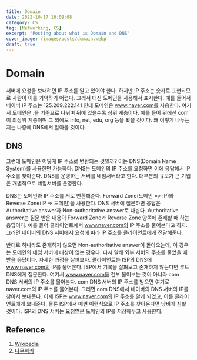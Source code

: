 ```yaml
---
title: Domain
date: 2022-10-17 16:09:08
category: CS
tag: [Networking, CS]
excerpt: "Posting about what is Domain and DNS"
cover_image: /images/posts/domain.webp
draft: true
---
```


# Domain

서버에 요청을 보내려면 IP 주소를 알고 있어야 한다.
하지만 IP 주소는 숫자로 표현되므로 사람이 이를 기억하기 어렵다.
그래서 대신 도메인을 사용해서 표시한다.
예를 들어서 네이버 IP 주소는 125.209.222.141 인데 도메인은 www.naver.com를 사용한다.
여기서 도메인은 .을 기준으로 나뉘며 뒤에 있을수록 상위 계층이다.
예를 들어 위에선 com이 최상위 계층이며 그 외에도 info, net, edu, org 등을 봤을 것이다.
왜 이렇게 나누는지는 나중에 DNS에서 알아볼 것이다.

## DNS

그런데 도메인은 어떻게 IP 주소로 변환되는 것일까?
이는 DNS(Domain Name System)를 사용한면 가능하다.
DNS는 도메인의 IP 주소를 요청하면 이에 응답해서 IP 주소를 찾아준다.
DNS를 운영하는 서버를 네임서버라고 한다.
대부분의 규모가 큰 기업은 개별적으로 네임서버를 운영한다.

DNS는 도메인과 IP 주소를 서로 변환해준다.
Forward Zone(도메인 => IP)와 Reverse Zone(IP => 도메인)을 사용한다.
DNS 서버에 질문하면 응답은 Authoritative answer과 Non-authoritative answer로 나뉜다.
Authoritative answer는 질문 받은 내용이 Forward Zone과 Reverse Zone 양쪽에 존재할 때 하는 응답이다.
예를 들어 클라이언트에서 www.naver.com의 IP 주소를 물어본다고 하자.
그러면 네이버의 DNS 서버에서 요청에 따라 IP 주소를 클라이언트에게 전달해준다.

반대로 하나라도 존재하지 않으면 Non-authoritative answer이 돌아오는데, 이 경우는 도메인의 네임 서버에 대상이 없는 경우다.
다시 말해 외부 서버의 주소를 물었을 때 받을 응답이다.
자세한 과정을 살펴보자.
클라이언트는 ISP의 DNS에 www.naver.com의 IP를 물어본다.
ISP에서 기록을 살펴보고 존재하지 않는다면 루트 DNS에게 질문한다.
여기서 www.naver.com을 전부 물어보는 것이 아니라 com DNS 서버의 IP 주소를 물어본다.
com DNS 서버의 IP 주소를 받으면 여기로 naver.com의 IP 주소를 물어본다.
그러면 com DNS에서 네이버의 DNS 서버의 IP를 찾아서 보내준다.
이제 ISP는 www.naver.com의 IP 주소를 알게 되었고, 이를 클라이언트에게 보내준다.
물론 ISP에서 매번 이런식으로 IP 주소를 찾아온다면 낭비가 심할 것이다.
ISP의 DNS 서버는 요청받은 도메인의 IP를 저장해두고 사용한다.

## Reference

1. [Wikipedia](https://en.wikipedia.org/wiki/Domain_Name_System)
2. [나무위키](https://namu.wiki/w/DNS)

